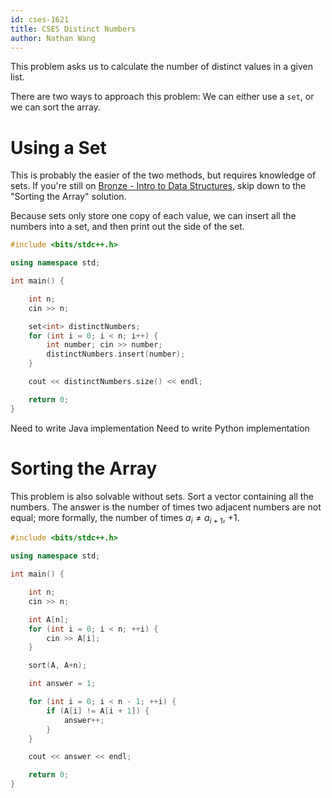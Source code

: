 ```yaml
---
id: cses-1621
title: CSES Distinct Numbers
author: Nathan Wang
---
```


This problem asks us to calculate the number of distinct values in a given list.

There are two ways to approach this problem: We can either use a `set`, or we can sort the array.

# Using a Set

This is probably the easier of the two methods, but requires knowledge of sets. If you're still on [Bronze - Intro to Data Structures](/bronze/intro-ds), skip down to the "Sorting the Array" solution.

Because sets only store one copy of each value, we can insert all the numbers into a set, and then print out the side of the set.

<LanguageSection>
<CPPSection>

```cpp
#include <bits/stdc++.h>

using namespace std;

int main() {

    int n;
    cin >> n;

    set<int> distinctNumbers;
    for (int i = 0; i < n; i++) {
        int number; cin >> number;
        distinctNumbers.insert(number);
    }

    cout << distinctNumbers.size() << endl;

    return 0;
}
```

</CPPSection>
<JavaSection>
<IncompleteSection>Need to write Java implementation</IncompleteSection>
</JavaSection>
<PySection>
<IncompleteSection>Need to write Python implementation</IncompleteSection>
</PySection>
</LanguageSection>

# Sorting the Array

This problem is also solvable without sets. Sort a vector containing all the numbers. The answer is the number of times two adjacent numbers are not equal; more formally, the number of times $a_i \neq a_{i + 1}$, $+ 1$.

```cpp
#include <bits/stdc++.h>

using namespace std;

int main() {

    int n;
    cin >> n;

    int A[n];
    for (int i = 0; i < n; ++i) {
        cin >> A[i];
    }

    sort(A, A+n);

    int answer = 1;

    for (int i = 0; i < n - 1; ++i) {
        if (A[i] != A[i + 1]) {
            answer++;
        }
    }

    cout << answer << endl;

    return 0;
}
```
